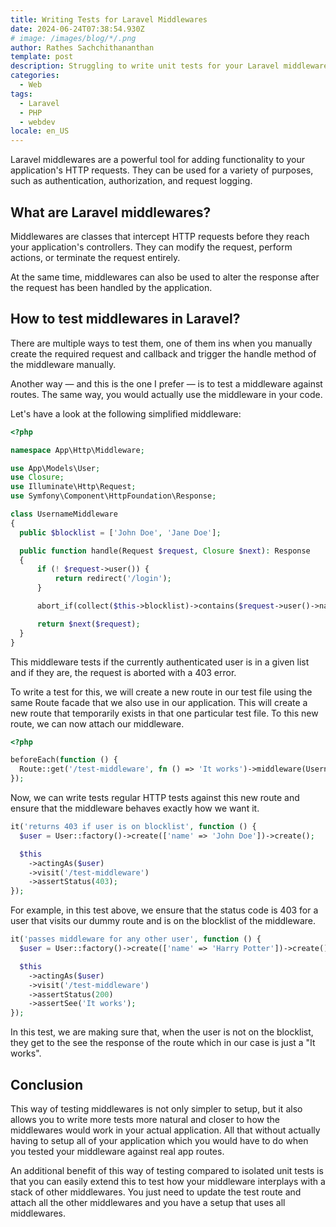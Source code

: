 ```yaml
---
title: Writing Tests for Laravel Middlewares
date: 2024-06-24T07:38:54.930Z
# image: /images/blog/*/.png
author: Rathes Sachchithananthan
template: post
description: Struggling to write unit tests for your Laravel middleware? This video provides a clear, step-by-step guide to get you started. Learn how to create a test environment, implement a sample middleware, and write assertions to ensure it functions correctly. Boost your Laravel development confidence with this practical approach to middleware testing!
categories:
  - Web
tags:
  - Laravel
  - PHP
  - webdev
locale: en_US
---
```


Laravel middlewares are a powerful tool for adding functionality to your application's HTTP requests. They can be used for a variety of purposes, such as authentication, authorization, and request logging.

## What are Laravel middlewares?

Middlewares are classes that intercept HTTP requests before they reach your application's controllers. They can modify the request, perform actions, or terminate the request entirely.

At the same time, middlewares can also be used to alter the response after the request has been handled by the application.

## How to test middlewares in Laravel?

There are multiple ways to test them, one of them ins when you manually create the required request and callback and trigger the handle method of the middleware manually.

Another way — and this is the one I prefer — is to test a middleware against routes. The same way, you would actually use the middleware in your code.

Let's have a look at the following simplified middleware:

```php
<?php

namespace App\Http\Middleware;

use App\Models\User;
use Closure;
use Illuminate\Http\Request;
use Symfony\Component\HttpFoundation\Response;

class UsernameMiddleware
{
  public $blocklist = ['John Doe', 'Jane Doe'];

  public function handle(Request $request, Closure $next): Response
  {
      if (! $request->user()) {
          return redirect('/login');
      }

      abort_if(collect($this->blocklist)->contains($request->user()->name), 403);

      return $next($request);
  }
}
```

This middleware tests if the currently authenticated user is in a given list and if they are, the request is aborted with a 403 error.

To write a test for this, we will create a new route in our test file using the same Route facade that we also use in our application. This will create a new route that temporarily exists in that one particular test file. To this new route, we can now attach our middleware.

```php
<?php

beforeEach(function () {
  Route::get('/test-middleware', fn () => 'It works')->middleware(UsernameMiddleware::class);
});

```

Now, we can write tests regular HTTP tests against this new route and ensure that the middleware behaves exactly how we want it.

```php
it('returns 403 if user is on blocklist', function () {
  $user = User::factory()->create(['name' => 'John Doe'])->create();

  $this
    ->actingAs($user)
    ->visit('/test-middleware')
    ->assertStatus(403);
});
```

For example, in this test above, we ensure that the status code is 403 for a user that visits our dummy route and is on the blocklist of the middleware.

```php
it('passes middleware for any other user', function () {
  $user = User::factory()->create(['name' => 'Harry Potter'])->create();

  $this
    ->actingAs($user)
    ->visit('/test-middleware')
    ->assertStatus(200)
    ->assertSee('It works');
});
```

In this test, we are making sure that, when the user is not on the blocklist, they get to the see the response of the route which in our case is just a "It works".

## Conclusion

This way of testing middlewares is not only simpler to setup, but it also allows you to write more tests more natural and closer to how the middlewares would work in your actual application. All that without actually having to setup all of your application which you would have to do when you tested your middleware against real app routes.

An additional benefit of this way of testing compared to isolated unit tests is that you can easily extend this to test how your middleware interplays with a stack of other middlewares. You just need to update the test route and attach all the other middlewares and you have a setup that uses all middlewares.